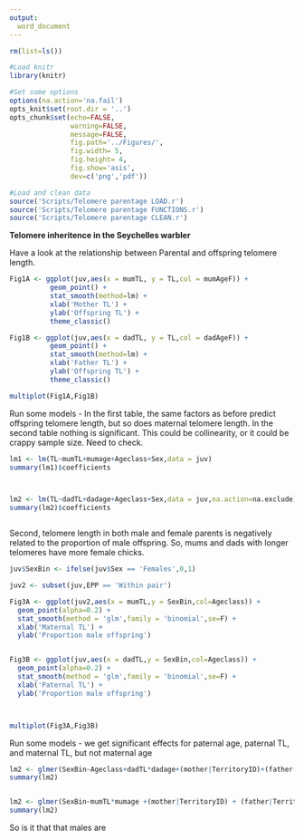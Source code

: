 ```yaml
---
output:
  word_document
---
```

```r

rm(list=ls())

#Load knitr
library(knitr)

#Set some options
options(na.action='na.fail')
opts_knit$set(root.dir = '..')
opts_chunk$set(echo=FALSE,
               warning=FALSE,
               message=FALSE,
               fig.path='../Figures/',
               fig.width= 5,
               fig.height= 4,
               fig.show='asis',
               dev=c('png','pdf'))

```

```r

#Load and clean data
source('Scripts/Telomere parentage LOAD.r')
source('Scripts/Telomere parentage FUNCTIONS.r')
source('Scripts/Telomere parentage CLEAN.r')


```




**Telomere inheritence in the Seychelles warbler**


Have a look at the relationship between Parental and offspring telomere length. 

```r

Fig1A <- ggplot(juv,aes(x = mumTL, y = TL,col = mumAgeF)) +
          geom_point() +
          stat_smooth(method=lm) +
          xlab('Mother TL') +
          ylab('Offspring TL') +
          theme_classic()

Fig1B <- ggplot(juv,aes(x = dadTL, y = TL,col = dadAgeF)) +
          geom_point() +
          stat_smooth(method=lm) +
          xlab('Father TL') +
          ylab('Offspring TL') +
          theme_classic()

multiplot(Fig1A,Fig1B)

```


Run some models - In the first table, the same factors as before predict offspring telomere length, but so does maternal telomere length. In the second table nothing is significant. This could be collinearity, or it could be crappy sample size. Need to check.

```r


lm1 <- lm(TL~mumTL+mumage+Ageclass+Sex,data = juv)
summary(lm1)$coefficients



lm2 <- lm(TL~dadTL+dadage+Ageclass+Sex,data = juv,na.action=na.exclude)
summary(lm2)$coefficients



```




Second, telomere length in both male and female parents is negatively related to the proportion of male offspring. So, mums and dads with longer telomeres have more female chicks.

```r
juv$SexBin <- ifelse(juv$Sex == 'Females',0,1)

juv2 <- subset(juv,EPP == 'Within pair')

Fig3A <- ggplot(juv2,aes(x = mumTL,y = SexBin,col=Ageclass)) +
  geom_point(alpha=0.2) +
  stat_smooth(method = 'glm',family = 'binomial',se=F) +
  xlab('Maternal TL') +
  ylab('Proportion male offspring')


Fig3B <- ggplot(juv,aes(x = dadTL,y = SexBin,col=Ageclass)) +
  geom_point(alpha=0.2) +
  stat_smooth(method = 'glm',family = 'binomial',se=F) +
  xlab('Paternal TL') +
  ylab('Proportion male offspring')



multiplot(Fig3A,Fig3B)


```




Run some models - we get significant effects for paternal age, paternal TL, and maternal TL, but not maternal age
```r
lm2 <- glmer(SexBin~Ageclass+dadTL*dadage+(mother|TerritoryID)+(father|TerritoryID),data=juv,family='binomial',na.action=na.exclude)
summary(lm2)


lm2 <- glmer(SexBin~mumTL*mumage +(mother|TerritoryID) + (father|TerritoryID),data=juv,family='binomial',na.action=na.exclude)
summary(lm2)


```




So is it that that males are 
